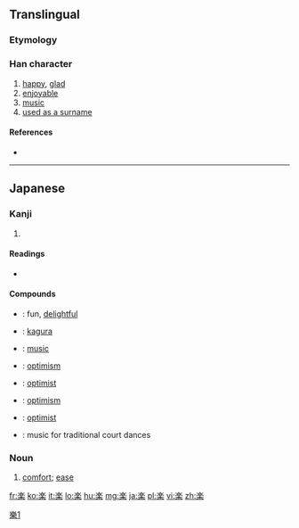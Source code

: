 {{also|樂|乐}}
==Translingual==

===Etymology===
{{rfe|lang=mul}}

===Han character===
{{Han char|rn=75|rad=木|as=09|sn=13|four=|canj=戈人木 (IOD), X戈人木 (XIOD)}}

# [[happy]], [[glad]]
# [[enjoyable]]
# [[music]]
# [[used as a surname]]

====References====
* {{Han ref|kx=0542.191|dkj=15213|dj=0930.200|hdz=80020.140|uh=697D|ud=27005}}

----

==Japanese==

===Kanji===
{{ja-kanji|grade=2|rs=木09|style=s|kyu=[[樂]]}}

# {{defn|lang=ja|sort=木09}}

====Readings====
* {{ja-readings
|goon=[[がく]] (gaku), [[らく]] (raku)
|kanon=[[がく]] (gaku), [[らく]] (raku)
|on=[[ごう]] (gō) < [[がう]] (gau), [[ぎょう]] (gyō)
|kun=[[たのしい]] (tanoshii), [[たのしむ]] (tanoshimu)}}

====Compounds====
* {{ja-r|楽しい|たのしい}}: fun, [[delightful]]
* {{ja-r|神楽|かぐら}}: [[kagura]]
* {{ja-r|音楽|おんがく}}: [[music]]
* {{ja-r|楽天|らくてん}}: [[optimism]]
* {{ja-r|楽天家|らくてんか}}: [[optimist]]
* {{ja-r|楽天主義|らくてんしゅぎ}}: [[optimism]]
* {{ja-r|楽天主義者|らくてんしゅぎしゃ}}: [[optimist]]
* {{ja-r|舞楽|ぶがく}}: music for traditional court dances

===Noun===
{{ja-noun|らく|kyu=樂}}

# [[comfort]]; [[ease]]

[[Category:CJKV characters simplified differently in Japan and China|樂1]]

[[fr:楽]]
[[ko:楽]]
[[it:楽]]
[[lo:楽]]
[[hu:楽]]
[[mg:楽]]
[[ja:楽]]
[[pl:楽]]
[[vi:楽]]
[[zh:楽]]